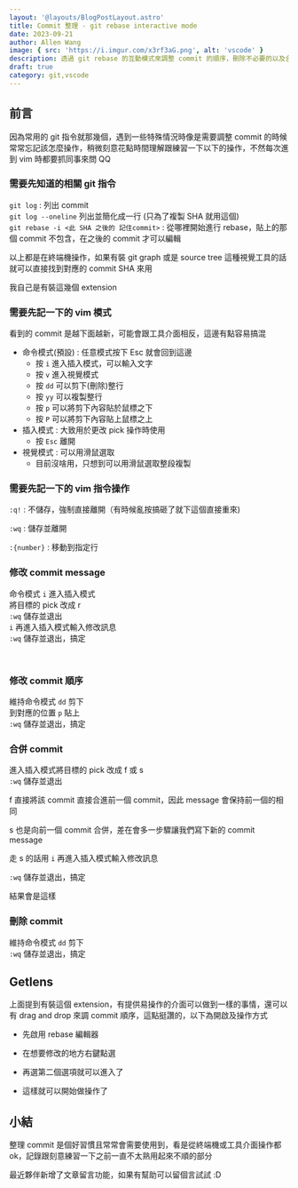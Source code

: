 ```yaml
---
layout: '@layouts/BlogPostLayout.astro'
title: Commit 整理 - git rebase interactive mode
date: 2023-09-21
author: Allen Wang
image: { src: 'https://i.imgur.com/x3rf3aG.png', alt: 'vscode' }
description: 透過 git rebase 的互動模式來調整 commit 的順序，刪除不必要的以及合併 commit，,也可以更改 commit message
draft: true
category: git,vscode
---
```



## 前言

因為常用的 git 指令就那幾個，遇到一些特殊情況時像是需要調整 commit 的時候常常忘記該怎麼操作，稍微刻意花點時間理解跟練習一下以下的操作，不然每次進到 vim 時都要抓同事來問 QQ

### 需要先知道的相關 git 指令

`git log` : 列出 commit <br />
`git log --oneline` 列出並簡化成一行 (只為了複製 SHA 就用這個) <br />
`git rebase -i <此 SHA 之後的 記住commit>` : 從哪裡開始進行 rebase，貼上的那個 commit 不包含，在之後的 commit 才可以編輯

以上都是在終端機操作，如果有裝 git graph 或是 source tree 這種視覺工具的話就可以直接找到對應的 commit SHA 來用

我自己是有裝這幾個 extension

<PostImage src="https://i.imgur.com/iCb62TP.png" width={500} height={280} quality={100} />

### 需要先記一下的 vim 模式

看到的 commit 是越下面越新，可能會跟工具介面相反，這邊有點容易搞混

<PostImage src="https://i.imgur.com/GuUZfVW.png" width={676} height={550} quality={100} />

- 命令模式(預設) : 任意模式按下 Esc 就會回到這邊
  - 按 `i` 進入插入模式，可以輸入文字
  - 按 `v` 進入視覺模式
  - 按 `dd` 可以剪下(刪除)整行
  - 按 `yy` 可以複製整行
  - 按 `p` 可以將剪下內容貼於鼠標之下
  - 按 `P` 可以將剪下內容貼上鼠標之上
- 插入模式 : 大致用於更改 pick 操作時使用
  - 按 `Esc` 離開
- 視覺模式 : 可以用滑鼠選取
  - 目前沒啥用，只想到可以用滑鼠選取整段複製

### 需要先記一下的 vim 指令操作

`:q!` : 不儲存，強制直接離開（有時候亂按搞砸了就下這個直接重來)

`:wq` : 儲存並離開

`:{number}` : 移動到指定行

### 修改 commit message

命令模式 `i` 進入插入模式 <br />
將目標的 pick 改成 r <br />
`:wq` 儲存並退出 <br />
`i` 再進入插入模式輸入修改訊息 <br />
`:wq` 儲存並退出，搞定

<PostImage src="https://i.imgur.com/7CskYsx.png" width={510} height={155} quality={100} />

<br />

<PostImage src="https://i.imgur.com/D5xrUv5.png" width={500} height={155} quality={100} />

### 修改 commit 順序

維持命令模式 `dd` 剪下 <br />
到對應的位置 `p` 貼上 <br />
`:wq` 儲存並退出，搞定

### 合併 commit

進入插入模式將目標的 pick 改成 f 或 s <br />
`:wq` 儲存並退出 <br />

<PostImage src="https://i.imgur.com/x1B5AVt.png" width={378} height={158} quality={100} />

f 直接將該 commit 直接合進前一個 commit，因此 message 會保持前一個的相同 <br />

s 也是向前一個 commit 合併，差在會多一步驟讓我們寫下新的 commit message <br />

走 s 的話用 `i` 再進入插入模式輸入修改訊息 <br />

`:wq` 儲存並退出，搞定

結果會是這樣

<PostImage src="https://i.imgur.com/D6suO9K.png" width={516} height={78} quality={100} />

### 刪除 commit

維持命令模式 `dd` 剪下 <br />
`:wq` 儲存並退出，搞定

## Getlens

上面提到有裝這個 extension，有提供易操作的介面可以做到一樣的事情，還可以有 drag and drop 來調 commit 順序，這點挺讚的，以下為開啟及操作方式

- 先啟用 rebase 編輯器

<PostImage src="https://i.imgur.com/5a2WWW9.png" width={510} height={115} quality={100} />

- 在想要修改的地方右鍵點選

<PostImage src="https://i.imgur.com/uykEmP8.png" width={420} height={259} quality={100} />

- 再選第二個選項就可以進入了

<PostImage src="https://i.imgur.com/AyUfbJj.png" width={520} height={205} quality={100} />

- 這樣就可以開始做操作了

<PostImage src="https://i.imgur.com/SiILnuM.png" width={726} height={436} quality={100} />

## 小結

整理 commit 是個好習慣且常常會需要使用到，看是從終端機或工具介面操作都 ok，記錄跟刻意練習一下之前一直不太熟用起來不順的部分

最近夥伴新增了文章留言功能，如果有幫助可以留個言試試 :D
